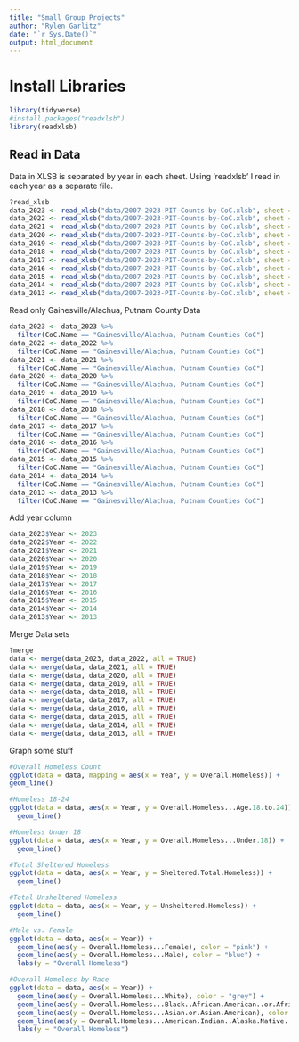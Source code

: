 ```yaml
---
title: "Small Group Projects"
author: "Rylen Garlitz"
date: "`r Sys.Date()`"
output: html_document
---
```


# Install Libraries
```r
library(tidyverse)
#install.packages("readxlsb")
library(readxlsb)
```


## Read in Data

Data in XLSB is separated by year in each sheet. Using 'readxlsb' I read in each year as a separate file.

```r
?read_xlsb
data_2023 <- read_xlsb("data/2007-2023-PIT-Counts-by-CoC.xlsb", sheet = 1)
data_2022 <- read_xlsb("data/2007-2023-PIT-Counts-by-CoC.xlsb", sheet = 2)
data_2021 <- read_xlsb("data/2007-2023-PIT-Counts-by-CoC.xlsb", sheet = 3)
data_2020 <- read_xlsb("data/2007-2023-PIT-Counts-by-CoC.xlsb", sheet = 4)
data_2019 <- read_xlsb("data/2007-2023-PIT-Counts-by-CoC.xlsb", sheet = 5)
data_2018 <- read_xlsb("data/2007-2023-PIT-Counts-by-CoC.xlsb", sheet = 6)
data_2017 <- read_xlsb("data/2007-2023-PIT-Counts-by-CoC.xlsb", sheet = 7)
data_2016 <- read_xlsb("data/2007-2023-PIT-Counts-by-CoC.xlsb", sheet = 8)
data_2015 <- read_xlsb("data/2007-2023-PIT-Counts-by-CoC.xlsb", sheet = 9)
data_2014 <- read_xlsb("data/2007-2023-PIT-Counts-by-CoC.xlsb", sheet = 10)
data_2013 <- read_xlsb("data/2007-2023-PIT-Counts-by-CoC.xlsb", sheet = 11)
```

Read only Gainesville/Alachua, Putnam County Data

```r
data_2023 <- data_2023 %>% 
  filter(CoC.Name == "Gainesville/Alachua, Putnam Counties CoC")
data_2022 <- data_2022 %>% 
  filter(CoC.Name == "Gainesville/Alachua, Putnam Counties CoC")
data_2021 <- data_2021 %>% 
  filter(CoC.Name == "Gainesville/Alachua, Putnam Counties CoC")
data_2020 <- data_2020 %>% 
  filter(CoC.Name == "Gainesville/Alachua, Putnam Counties CoC")
data_2019 <- data_2019 %>% 
  filter(CoC.Name == "Gainesville/Alachua, Putnam Counties CoC")
data_2018 <- data_2018 %>% 
  filter(CoC.Name == "Gainesville/Alachua, Putnam Counties CoC")
data_2017 <- data_2017 %>% 
  filter(CoC.Name == "Gainesville/Alachua, Putnam Counties CoC")
data_2016 <- data_2016 %>% 
  filter(CoC.Name == "Gainesville/Alachua, Putnam Counties CoC")
data_2015 <- data_2015 %>% 
  filter(CoC.Name == "Gainesville/Alachua, Putnam Counties CoC")
data_2014 <- data_2014 %>% 
  filter(CoC.Name == "Gainesville/Alachua, Putnam Counties CoC")
data_2013 <- data_2013 %>% 
  filter(CoC.Name == "Gainesville/Alachua, Putnam Counties CoC")
```

Add year column

```r
data_2023$Year <- 2023
data_2022$Year <- 2022
data_2021$Year <- 2021
data_2020$Year <- 2020
data_2019$Year <- 2019
data_2018$Year <- 2018
data_2017$Year <- 2017
data_2016$Year <- 2016
data_2015$Year <- 2015
data_2014$Year <- 2014
data_2013$Year <- 2013
```

Merge Data sets

```r
?merge
data <- merge(data_2023, data_2022, all = TRUE)
data <- merge(data, data_2021, all = TRUE)
data <- merge(data, data_2020, all = TRUE)
data <- merge(data, data_2019, all = TRUE)
data <- merge(data, data_2018, all = TRUE)
data <- merge(data, data_2017, all = TRUE)
data <- merge(data, data_2016, all = TRUE)
data <- merge(data, data_2015, all = TRUE)
data <- merge(data, data_2014, all = TRUE)
data <- merge(data, data_2013, all = TRUE)
```

Graph some stuff

```r
#Overall Homeless Count
ggplot(data = data, mapping = aes(x = Year, y = Overall.Homeless)) + 
geom_line()

#Homeless 18-24
ggplot(data = data, aes(x = Year, y = Overall.Homeless...Age.18.to.24)) + 
  geom_line()

#Homeless Under 18
ggplot(data = data, aes(x = Year, y = Overall.Homeless...Under.18)) + 
  geom_line()

#Total Sheltered Homeless
ggplot(data = data, aes(x = Year, y = Sheltered.Total.Homeless)) + 
  geom_line()

#Total Unsheltered Homeless
ggplot(data = data, aes(x = Year, y = Unsheltered.Homeless)) + 
  geom_line()

#Male vs. Female
ggplot(data = data, aes(x = Year)) + 
  geom_line(aes(y = Overall.Homeless...Female), color = "pink") + 
  geom_line(aes(y = Overall.Homeless...Male), color = "blue") + 
  labs(y = "Overall Homeless")

#Overall Homeless by Race
ggplot(data = data, aes(x = Year)) + 
  geom_line(aes(y = Overall.Homeless...White), color = "grey") + 
  geom_line(aes(y = Overall.Homeless...Black..African.American..or.African)) +
  geom_line(aes(y = Overall.Homeless...Asian.or.Asian.American), color = "blue") + 
  geom_line(aes(y = Overall.Homeless...American.Indian..Alaska.Native..or.Indigenous), color = "red") +
  labs(y = "Overall Homeless")
```

